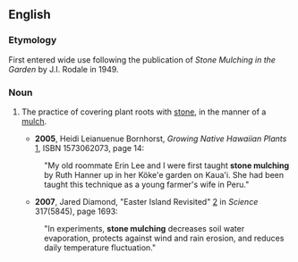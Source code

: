 ==English==
===Etymology===

First entered wide use following the publication of ''Stone Mulching in the Garden'' by J.I. Rodale in 1949.

===Noun===
{{en-noun|sg=[[stone]] [[mulching]]|-}}

# {{horticulture}} The practice of covering plant roots with [[stone]], in the manner of a [[mulch]].
#*'''2005''',  Heidi Leianuenue Bornhorst, ''Growing Native Hawaiian Plants'' [http://books.google.com/books?id=n-OESYDpr6wC&pg=PA14], ISBN 1573062073, page 14:
#:"My old roommate Erin Lee and I were first taught '''stone mulching''' by Ruth Hanner up in her Köke'e garden on Kaua'i. She had been taught this technique as a young farmer's wife in Peru."
#*'''2007''', Jared Diamond, "Easter Island Revisited" [http://www.sciencemag.org/cgi/content/full/317/5845/1692] in ''Science'' 317(5845), page 1693:
#:"In experiments, '''stone mulching''' decreases soil water evaporation, protects against wind and rain erosion, and reduces daily temperature fluctuation."